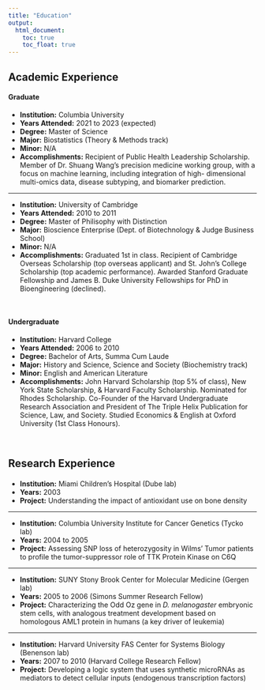 ```yaml
---
title: "Education"
output: 
  html_document:
    toc: true
    toc_float: true
---
```




## Academic Experience

#### Graduate

- __Institution:__ Columbia University
- __Years Attended:__ 2021 to 2023 (expected)
- __Degree:__ Master of Science
- __Major:__ Biostatistics (Theory & Methods track)
- __Minor:__ N/A
- __Accomplishments:__ Recipient of Public Health Leadership Scholarship. Member of Dr. Shuang Wang’s precision medicine working group, with a focus on machine learning, including integration of high-
dimensional multi-omics data, disease subtyping, and biomarker prediction.

<hr />

- __Institution:__ University of Cambridge
- __Years Attended:__ 2010 to 2011
- __Degree:__ Master of Philisophy with Distinction
- __Major:__ Bioscience Enterprise (Dept. of Biotechnology & Judge Business School)
- __Minor:__ N/A
- __Accomplishments:__ Graduated 1st in class. Recipient of Cambridge Overseas Scholarship (top overseas applicant) and St. John’s College Scholarship (top academic performance). Awarded Stanford Graduate Fellowship and James B. Duke University Fellowships for PhD in Bioengineering (declined).

<br />

#### Undergraduate 

- __Institution:__ Harvard College
- __Years Attended:__ 2006 to 2010
- __Degree:__ Bachelor of Arts, Summa Cum Laude
- __Major:__ History and Science, Science and Society (Biochemistry track)
- __Minor:__ English and American Literature
- __Accomplishments:__ John Harvard Scholarship (top 5% of class), New York State Scholarship, & Harvard Faculty Scholarship. Nominated for Rhodes Scholarship. Co-Founder of the Harvard Undergraduate Research Association and President of The Triple Helix Publication for Science, Law, and Society. Studied Economics & English at Oxford University (1st Class Honours).

<br />

## Research Experience

#### 

- __Institution:__ Miami Children's Hospital (Dube lab)
- __Years:__ 2003
- __Project:__ Understanding the impact of antioxidant use on bone density

<hr />

- __Institution:__ Columbia University Institute for Cancer Genetics (Tycko lab)
- __Years:__ 2004 to 2005
- __Project:__ Assessing SNP loss of heterozygosity in Wilms' Tumor patients to profile the tumor-suppressor role of TTK Protein Kinase on C6Q

<hr />

- __Institution:__ SUNY Stony Brook Center for Molecular Medicine (Gergen lab)
- __Years:__ 2005 to 2006 (Simons Summer Research Fellow)
- __Project:__ Characterizing the Odd Oz gene in *D. melanogaster* embryonic stem cells, with analogous treatment development based on homologous AML1 protein in humans (a key driver of leukemia)

<hr />

- __Institution:__ Harvard University FAS Center for Systems Biology (Benenson lab)
- __Years:__ 2007 to 2010 (Harvard College Research Fellow)
- __Project:__ Developing a logic system that uses synthetic microRNAs as mediators to detect cellular inputs (endogenous transcription factors)





